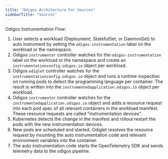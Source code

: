 ---
title: "Odigos Architecture For Sources"
sidebarTitle: "Sources"
---

Odigos Instrumentation Flow:

1. User selects a workload (Deployment, StatefulSet, or DaemonSet) to auto instrument by setting the `odigos-instrumentation` label on the workload or the namespace.
2. Odigos `instrumentor` controller watches for the `odigos-instrumentation` label on the workload or the namespace and create an `instrumentationconfig.odigos.io` object per workload.
3. Odigos `odiglet` controller watches for the `instrumentationconfig.odigos.io` object and runs a runtime inspection on running pods to detect the programming language per container. The result is written into the `instrumentedapplication.odigos.io` object per workload.
4. Odigos `instrumentor` controller watches for the `instrumentedapplication.odigos.io` object and adds a resource request into each pod spec of all relevant containers in the workload manifest. These resource requests are called "instrumentation devices".
5. Kubernetes detects the change in the manifest and rollout restart the pods with the new instrumentation devices.
6. New pods are scheduled and started. Odiglet resolves the resource request by mounting the auto instrumentation code and relevant environment variables into the container.
7. The auto instrumentation code starts the OpenTelemetry SDK and sends telemetry data to the odigos pipeline.

